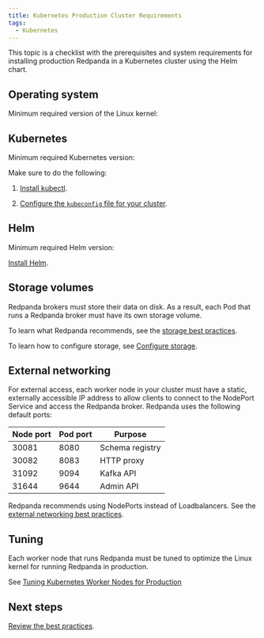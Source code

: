 ```yaml
---
title: Kubernetes Production Cluster Requirements
tags:
  - Kubernetes
---
```


<head>
    <meta name="title" content="Kubernetes Cluster Requirements for Redpanda in Production | Redpanda Docs"/>
    <meta name="description" content="A list of requirements and recommendations for provisioning Kubernetes cluster and worker nodes for running Redpanda in production."/>
</head>


This topic is a checklist with the prerequisites and system requirements for installing production Redpanda in a Kubernetes cluster using the Helm chart.

## Operating system

Minimum required version of the Linux kernel: <Versions name="linux-kernel"/>

## Kubernetes

Minimum required Kubernetes version: <Versions name="kubernetes"/>

Make sure to do the following:

1. [Install kubectl](https://kubernetes.io/docs/tasks/tools/).

1. [Configure the `kubeconfig` file for your cluster](https://kubernetes.io/docs/concepts/configuration/organize-cluster-access-kubeconfig/).

## Helm

Minimum required Helm version: <Versions name="helm"/>

[Install Helm](https://helm.sh/docs/intro/install/).

## Storage volumes

Redpanda brokers must store their data on disk. As a result, each Pod that runs a Redpanda broker must have its own storage volume.

To learn what Redpanda recommends, see the [storage best practices](../kubernetes-best-practices#storage).

To learn how to configure storage, see [Configure storage](../../manage-kubernetes/configure-storage).

## External networking

For external access, each worker node in your cluster must have a static, externally accessible IP address to allow clients to connect to the NodePort Service and access the Redpanda broker.
Redpanda uses the following default ports:

| Node port | Pod port | Purpose |
|---|---|---|
| 30081 | 8080 | Schema registry |
| 30082 | 8083 | HTTP proxy |
| 31092 | 9094 | Kafka API |
| 31644 | 9644 | Admin API |

Redpanda recommends using NodePorts instead of Loadbalancers. See the [external networking best practices](../kubernetes-best-practices#external-networking).

## Tuning

Each worker node that runs Redpanda must be tuned to optimize the Linux kernel for running Redpanda in production.

See [Tuning Kubernetes Worker Nodes for Production](../kubernetes-tune-workers)

## Next steps

[Review the best practices](../kubernetes-best-practices).

